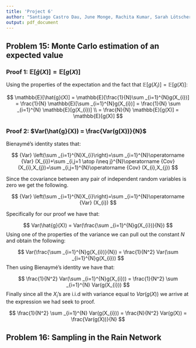 ```yaml
---
title: 'Project 6'
author: "Santiago Castro Dau, June Monge, Rachita Kumar, Sarah Lötscher"
output: pdf_document
---
```


## Problem 15: Monte Carlo estimation of an expected value
### Proof 1: $\mathbb{E}[\hat{g}(X)] = \mathbb{E}[g(X)]$
Using the properties of the expectation and the fact that $\mathbb{E}[g(X_i)] = \mathbb{E}[g(X)]$:

$$
\mathbb{E}[\hat{g}(X)] = \mathbb{E}[\frac{1}{N}\sum _{i=1}^{N}g(X_{i})] = \frac{1}{N} \mathbb{E}[\sum _{i=1}^{N}g(X_{i})] = \frac{1}{N} \sum _{i=1}^{N} \mathbb{E}[g(X_{i})] \\
= \frac{N}{N} \mathbb{E}[g(X)] = \mathbb{E}[g(X)]
$$

### Proof 2: $Var(\hat{g}(X)) = \frac{Var(g(X))}{N}$
Bienaymé's identity states that:

$$
{Var} \left(\sum _{i=1}^{N}X_{i}\right)=\sum _{i=1}^{N}\operatorname {Var} (X_{i})+\sum _{i,j=1 \atop i\neq j}^{N}\operatorname {Cov} (X_{i},X_{j})=\sum _{i,j=1}^{N}\operatorname {Cov} (X_{i},X_{j})
$$

Since the covariance between any pair of independent random variables is zero we get the following.

$$
{Var} \left(\sum _{i=1}^{N}X_{i}\right)=\sum _{i=1}^{N}\operatorname {Var} (X_{i})
$$

Specifically for our proof we have that:

$$
Var(\hat{g}(X)) = Var(\frac{\sum _{i=1}^{N}g(X_{i})}{N}) 
$$
Using one of the properties of the variance we can pull out the constant $N$ and obtain the following:

$$
Var(\frac{\sum _{i=1}^{N}g(X_{i})}{N}) = \frac{1}{N^2} Var(\sum _{i=1}^{N}g(X_{i})) 
$$
Then using Bienaymé's identity we have that:

$$
\frac{1}{N^2} Var(\sum _{i=1}^{N}g(X_{i})) = \frac{1}{N^2} \sum _{i=1}^{N} Var(g(X_{i}))
$$
Finally since all the $X_i$'s are i.i.d with variance equal to $Var(g(X))$ we arrive at the expression we had seek to proof.

$$
\frac{1}{N^2} \sum _{i=1}^{N} Var(g(X_{i})) = \frac{N}{N^2} Var(g(X)) = \frac{Var(g(X))}{N}
$$

## Problem 16: Sampling in the Rain Network